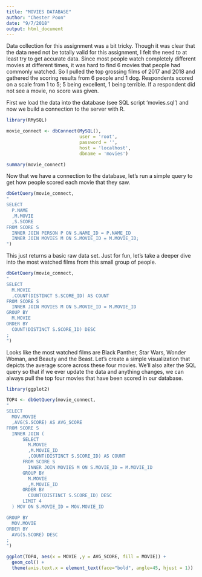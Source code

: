 ```yaml
---
title: "MOVIES DATABASE"
author: "Chester Poon"
date: "9/7/2018"
output: html_document
---
```


Data collection for this assignment was a bit tricky.  Though it was clear that the data need not be totally valid for this assignment, I felt the need to at least try to get accurate data.  Since most people watch completely different movies at different times, it was hard to find 6 movies that people had commonly watched.  So I pulled the top grossing films of 2017 and 2018 and gathered the scoring results from 6 people and 1 dog.  Respondents scored on a scale from 1 to 5; 5 being excellent, 1 being terrible.  If a respondent did not see a movie, no score was given.

First we load the data into the database (see SQL script 'movies.sql') and now we build a connection to the server with R.

```r
library(RMySQL)

movie_connect <- dbConnect(MySQL(),
                           user = 'root',
                           password = '',
                           host = 'localhost',
                           dbname = 'movies')

summary(movie_connect)
```

Now that we have a connection to the database, let's run a simple query to get how people scored each movie that they saw.

```r
dbGetQuery(movie_connect, 
"
SELECT
  P.NAME
  ,M.MOVIE
  ,S.SCORE
FROM SCORE S
  INNER JOIN PERSON P ON S.NAME_ID = P.NAME_ID
  INNER JOIN MOVIES M ON S.MOVIE_ID = M.MOVIE_ID;
")
```

This just returns a basic raw data set.  Just for fun, let's take a deeper dive into the most watched films from this small group of people.  

```r
dbGetQuery(movie_connect, 
"
SELECT
  M.MOVIE
  ,COUNT(DISTINCT S.SCORE_ID) AS COUNT
FROM SCORE S
  INNER JOIN MOVIES M ON S.MOVIE_ID = M.MOVIE_ID
GROUP BY
  M.MOVIE
ORDER BY
  COUNT(DISTINCT S.SCORE_ID) DESC
;
")
```

Looks like the most watched films are Black Panther, Star Wars, Wonder Woman, and Beauty and the Beast.  Let's create a simple visualization that depicts the average score across these four movies.  We'll also alter the SQL query so that if we ever update the data and anything changes, we can always pull the top four movies that have been scored in our database.

```r
library(ggplot2)

TOP4 <- dbGetQuery(movie_connect, 
"
SELECT
  MOV.MOVIE
  ,AVG(S.SCORE) AS AVG_SCORE
FROM SCORE S
  INNER JOIN (
      SELECT
        M.MOVIE
        ,M.MOVIE_ID
        ,COUNT(DISTINCT S.SCORE_ID) AS COUNT
      FROM SCORE S
        INNER JOIN MOVIES M ON S.MOVIE_ID = M.MOVIE_ID
      GROUP BY
        M.MOVIE
        ,M.MOVIE_ID
      ORDER BY
        COUNT(DISTINCT S.SCORE_ID) DESC
      LIMIT 4
  ) MOV ON S.MOVIE_ID = MOV.MOVIE_ID

GROUP BY
  MOV.MOVIE
ORDER BY
  AVG(S.SCORE) DESC
;
")

ggplot(TOP4, aes(x = MOVIE ,y = AVG_SCORE, fill = MOVIE)) +
  geom_col() +
  theme(axis.text.x = element_text(face="bold", angle=45, hjust = 1))
```

